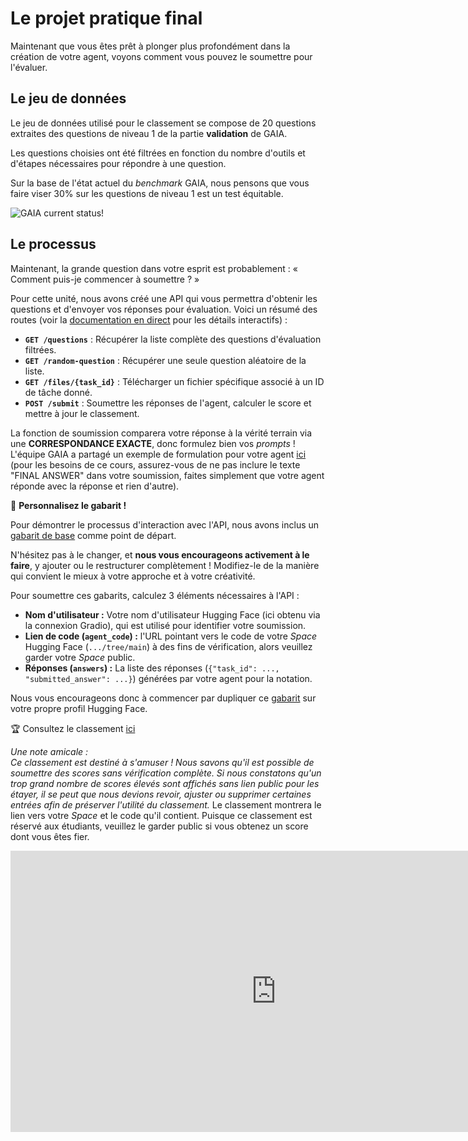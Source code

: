 # Le projet pratique final

Maintenant que vous êtes prêt à plonger plus profondément dans la création de votre agent, voyons comment vous pouvez le soumettre pour l'évaluer.

## Le jeu de données

Le jeu de données utilisé pour le classement se compose de 20 questions extraites des questions de niveau 1 de la partie **validation** de GAIA. 

Les questions choisies ont été filtrées en fonction du nombre d'outils et d'étapes nécessaires pour répondre à une question.

Sur la base de l'état actuel du *benchmark* GAIA, nous pensons que vous faire viser 30% sur les questions de niveau 1 est un test équitable.

<img src="https://huggingface.co/datasets/agents-course/course-images/resolve/main/en/unit4/leaderboard%20GAIA%2024%3A04%3A2025.png" alt="GAIA current status!" />

## Le processus 

Maintenant, la grande question dans votre esprit est probablement : « Comment puis-je commencer à soumettre ? »

Pour cette unité, nous avons créé une API qui vous permettra d'obtenir les questions et d'envoyer vos réponses pour évaluation.
Voici un résumé des routes (voir la [documentation en direct](https://agents-course-unit4-scoring.hf.space/docs) pour les détails interactifs) :

* **`GET /questions`** : Récupérer la liste complète des questions d'évaluation filtrées.
* **`GET /random-question`** : Récupérer une seule question aléatoire de la liste.
* **`GET /files/{task_id}`** : Télécharger un fichier spécifique associé à un ID de tâche donné.
* **`POST /submit`** : Soumettre les réponses de l'agent, calculer le score et mettre à jour le classement.

La fonction de soumission comparera votre réponse à la vérité terrain via une **CORRESPONDANCE EXACTE**, donc formulez bien vos *prompts* ! L'équipe GAIA a partagé un exemple de formulation pour votre agent [ici](https://huggingface.co/spaces/gaia-benchmark/leaderboard) (pour les besoins de ce cours, assurez-vous de ne pas inclure le texte "FINAL ANSWER" dans votre soumission, faites simplement que votre agent réponde avec la réponse et rien d'autre).

🎨 **Personnalisez le gabarit !**

Pour démontrer le processus d'interaction avec l'API, nous avons inclus un [gabarit de base](https://huggingface.co/spaces/agents-course/Final_Assignment_Template) comme point de départ.

N'hésitez pas à le changer, et **nous vous encourageons activement à le faire**, y ajouter ou le restructurer complètement ! Modifiez-le de la manière qui convient le mieux à votre approche et à votre créativité.

Pour soumettre ces gabarits, calculez 3 éléments nécessaires à l'API :

* **Nom d'utilisateur :** Votre nom d'utilisateur Hugging Face (ici obtenu via la connexion Gradio), qui est utilisé pour identifier votre soumission.
* **Lien de code (`agent_code`) :** l'URL pointant vers le code de votre *Space* Hugging Face (`.../tree/main`) à des fins de vérification, alors veuillez garder votre *Space* public.
* **Réponses (`answers`) :** La liste des réponses (`{"task_id": ..., "submitted_answer": ...}`) générées par votre agent pour la notation.

Nous vous encourageons donc à commencer par dupliquer ce [gabarit](https://huggingface.co/spaces/agents-course/Final_Assignment_Template) sur votre propre profil Hugging Face.

🏆 Consultez le classement [ici](https://huggingface.co/spaces/agents-course/Students_leaderboard)

*Une note amicale :  
Ce classement est destiné à s'amuser ! Nous savons qu'il est possible de soumettre des scores sans vérification complète. Si nous constatons qu'un trop grand nombre de scores élevés sont affichés sans lien public pour les étayer, il se peut que nous devions revoir, ajuster ou supprimer certaines entrées afin de préserver l'utilité du classement.* Le classement montrera le lien vers votre *Space* et le code qu'il contient. Puisque ce classement est réservé aux étudiants, veuillez le garder public si vous obtenez un score dont vous êtes fier.

<iframe
	src="https://agents-course-students-leaderboard.hf.space"
	frameborder="0"
	width="850"
	height="450"
></iframe>